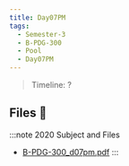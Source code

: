 ```yaml
---
title: Day07PM
tags:
  - Semester-3
  - B-PDG-300
  - Pool
  - Day07PM
---
```

> Timeline: ?


## Files 📂

:::note 2020 Subject and Files
- [B-PDG-300_d07pm.pdf](https://github.com/Studio-17/Epitech-Subjects/raw/main/Semester-3/B-PDG-300/Pool/Day07PM/B-PDG-300_d07pm.pdf)
:::
